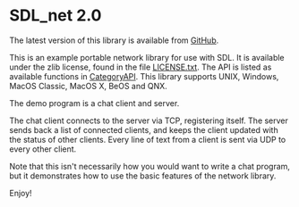 = SDL_net 2.0 =

The latest version of this library is available from [https://github.com/libsdl-org/SDL_net/releases GitHub].

This is an example portable network library for use with SDL.
It is available under the zlib license, found in the file [https://github.com/libsdl-org/SDL_net/blob/main/LICENSE.txt LICENSE.txt].
The API is listed as available functions in [[CategoryAPI]].
This library supports UNIX, Windows, MacOS Classic, MacOS X,
BeOS and QNX.

The demo program is a chat client and server.

The chat client connects to the server via TCP, registering itself.
The server sends back a list of connected clients, and keeps the
client updated with the status of other clients.
Every line of text from a client is sent via UDP to every other client.

Note that this isn't necessarily how you would want to write a chat
program, but it demonstrates how to use the basic features of the 
network library.

Enjoy!
